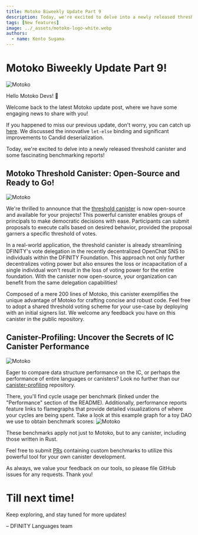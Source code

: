 ```yaml
---
title: Motoko Biweekly Update Part 9
description: Today, we're excited to delve into a newly released threshold canister and some fascinating benchmarking reports!
tags: [New features]
image: ../_assets/motoko-logo-white.webp
authors:
  - name: Kento Sugama
---
```


# Motoko Biweekly Update Part 9!
![Motoko](../_assets/motoko-logo-white.webp)

<head>
  <meta property="og:image" content={require('../_assets/motoko-logo-white.webp').default}/>
  <meta property="twitter:image" content={require('../_assets/motoko-logo-white.webp').default}/>
</head>

Hello Motoko Devs! 👋

Welcome back to the latest Motoko update post, where we have some engaging news to share with you!

If you happened to miss our previous update, don't worry, you can catch
up [here](https://forum.dfinity.org/t/new-let-binding-and-serialization-improvements-motoko-updates/18850). We discussed
the innovative `let-else` binding and significant improvements to Candid deserialization.

Today, we're excited to delve into a newly released threshold canister and some fascinating benchmarking reports!

## Motoko Threshold Canister: Open-Source and Ready to Go!
![Motoko](../_assets/voting.webp)

We're thrilled to announce that the [threshold canister](https://github.com/dfinity/threshold) is now open-source and
available for your projects! This powerful canister enables groups of principals to make democratic decisions with ease.
Participants can submit proposals to execute calls based on desired behavior, provided the proposal garners a specific
threshold of votes.

In a real-world application, the threshold canister is already streamlining DFINITY's vote delegation in the recently
decentralized OpenChat SNS to individuals within the DFINITY Foundation. This approach not only further decentralizes
voting power but also ensures the loss or incapacitation of a single individual won't result in the loss of voting power
for the entire foundation. With the canister now open-source, your organization can benefit from the same delegation
capabilities!

Composed of a mere 200 lines of Motoko, this canister exemplifies the unique advantage of Motoko for crafting concise
and robust code. Feel free to adopt a shared threshold voting scheme for your use-case by deploying with an initial
signers list. We welcome any feedback you have on this canister in the public repository.

## Canister-Profiling: Uncover the Secrets of IC Canister Performance
![Motoko](../_assets/race-track.webp)

Eager to compare data structure performance on the IC, or perhaps the performance of entire languages or canisters? Look
no further than our [canister-profiling](https://github.com/dfinity/canister-profiling) repository.

There, you'll find cycle usage per benchmark (linked under the "Performance" section of the README). Additionally,
performance reports feature links to flamegraphs that provide detailed visualizations of where your cycles are being
spent. Take a look at this example graph for a toy DAO we use to obtain benchmark scores:
![Motoko](../_assets/canister-profiling.webp)

These benchmarks apply not just to Motoko, but to any canister, including those written in Rust.

Feel free to submit [PRs](https://github.com/dfinity/canister-profiling/pulls) containing custom benchmarks to utilize
this powerful tool for your own canister development.

As always, we value your feedback on our tools, so please file GitHub issues for any requests. Thank you!

# Till next time!

Keep exploring, and stay tuned for more updates!

– DFINITY Languages team
